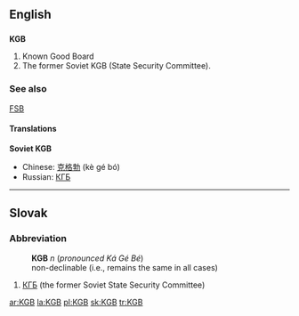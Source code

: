 ==English==
{{wikipedia}}
==={{initialism}}===
'''KGB'''
# Known Good Board
# The former Soviet KGB (State Security Committee).

===See also===
[[FSB]]

====Translations====
'''Soviet KGB'''
*Chinese: [[克格勃]] (kè gé bó)
*Russian: [[КГБ]]

----

==Slovak==
===Abbreviation===
:'''KGB''' ''n'' (''pronounced Ká Gé Bé'')
:non-declinable (i.e., remains the same in all cases)
# [[КГБ]] (the former Soviet State Security Committee)

[[ar:KGB]]
[[la:KGB]]
[[pl:KGB]]
[[sk:KGB]]
[[tr:KGB]]